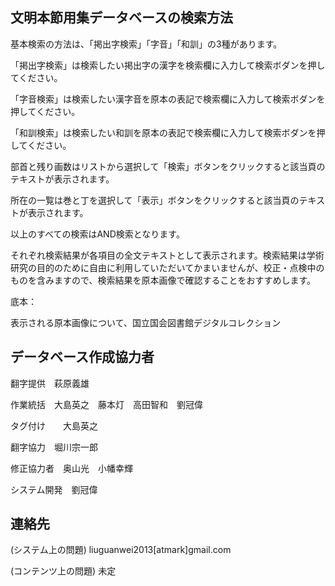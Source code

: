 
<GeneralManual />
<div className="divider"></div>

## 文明本節用集データベースの検索方法
基本検索の方法は、「掲出字検索」「字音」「和訓」の3種があります。

「掲出字検索」は検索したい掲出字の漢字を検索欄に入力して検索ボダンを押してください。

「字音検索」は検索したい漢字音を原本の表記で検索欄に入力して検索ボダンを押してください。

「和訓検索」は検索したい和訓を原本の表記で検索欄に入力して検索ボダンを押してください。

部首と残り画数はリストから選択して「検索」ボタンをクリックすると該当頁のテキストが表示されます。

所在の一覧は巻と丁を選択して「表示」ボタンをクリックすると該当頁のテキストが表示されます。

以上のすべての検索はAND検索となります。

それぞれ検索結果が各項目の全文テキストとして表示されます。検索結果は学術研究の目的のために自由に利用していただいてかまいませんが、校正・点検中のものを含みますので、検索結果を原本画像で確認することをおすすめします。

底本：

表示される原本画像について、国立国会図書館デジタルコレクション

<div className="divider"></div>

<CcLicense />

<div className="divider"></div>

## データベース作成協力者

翻字提供　萩原義雄

作業統括　大島英之　藤本灯　高田智和　劉冠偉

タグ付け　　大島英之

翻字協力　堀川宗一郎

修正協力者　奥山光　小幡幸輝　

システム開発　劉冠偉

<div className="divider"></div>

## 連絡先

(システム上の問題) liuguanwei2013[atmark]gmail.com 

(コンテンツ上の問題) 未定